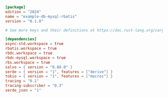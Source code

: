 
```toml  title="db-mysql-rbatis/Cargo.toml"
[package]
edition = "2024"
name = "example-db-mysql-rbatis"
version = "0.1.0"

# See more keys and their definitions at https://doc.rust-lang.org/cargo/reference/manifest.html

[dependencies]
async-std.workspace = true
rbatis.workspace = true
rbdc.workspace = true
rbdc-mysql.workspace = true
rbs.workspace = true
salvo = { version = "0.80.0" }
serde = { version = "1", features = ["derive"] }
tokio = { version = "1", features = ["macros"] }
tracing = "0.1"
tracing-subscriber = "0.3"
serde_json = "1"

```